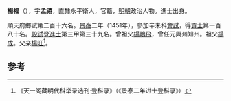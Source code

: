 '''楊福'''（{{bd|1423年||？}}），字'''孟禧'''，直隸永平衛人，官籍，[[明朝|明朝]]政治人物。進士出身。

順天府鄉試第二百十六名。[[景泰|景泰]]二年（1451年），參加辛未科[[會試|會試]]，得[[貢士|貢士]]第一百八十名。[[殿試|殿試]]登[[進士|進士]]第三甲第三十九名。曾祖父[[楊鵰飛|楊鵰飛]]，曾任元興州知州。祖父[[楊成|楊成]]。父亲[[楊旺|楊旺]]<ref>《天一阁藏明代科举录选刊·登科录》（《景泰二年进士登科录》）</ref>。

==参考==
{{reflist}}
{{明朝人物小作品}}
{{景泰二年辛未科殿試金榜}}